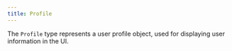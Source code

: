 ```yaml
---
title: Profile
---
```


The `Profile` type represents a user profile object, used for displaying user information in the UI.

<AutoTypeTable path="../src/types/profile.ts" name="Profile" /> 